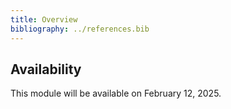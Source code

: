 ```yaml
---
title: Overview
bibliography: ../references.bib
---
```


::: {.callout-caution}
## Availability

This module will be available on February 12, 2025.
:::